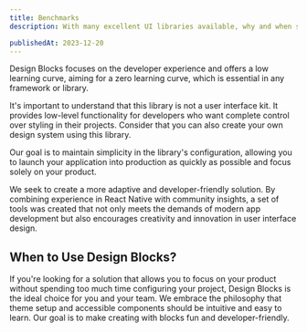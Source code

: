 ```yaml
---
title: Benchmarks
description: With many excellent UI libraries available, why and when should you use Design Blocks to create dynamic and accessible interfaces in React Native?

publishedAt: 2023-12-20
---
```


Design Blocks focuses on the developer experience and offers a low learning curve, aiming for a zero learning curve, which is essential in any framework or library.

It's important to understand that this library is not a user interface kit. It provides low-level functionality for developers who want complete control over styling in their projects. Consider that you can also create your own design system using this library.

Our goal is to maintain simplicity in the library's configuration, allowing you to launch your application into production as quickly as possible and focus solely on your product.

We seek to create a more adaptive and developer-friendly solution. By combining experience in React Native with community insights, a set of tools was created that not only meets the demands of modern app development but also encourages creativity and innovation in user interface design.

## When to Use Design Blocks?

If you're looking for a solution that allows you to focus on your product without spending too much time configuring your project, Design Blocks is the ideal choice for you and your team. We embrace the philosophy that theme setup and accessible components should be intuitive and easy to learn. Our goal is to make creating with blocks fun and developer-friendly.
